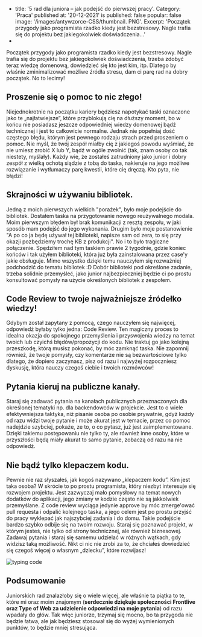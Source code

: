 - title: '5 rad dla juniora – jak podejść do pierwszej pracy'.
  Category: 'Praca'
  published at: '20-12-2021'
  is published: false
  popular: false
  image: '/images/antywzorce-CSS/thumbnail. PNG'.
  Excerpt: 'Początek przygody jako programista rzadko kiedy jest bezstresowy. Nagle trafia się do projektu bez jakiegokolwiek doświadczenia…'
-

Początek przygody jako programista rzadko kiedy jest bezstresowy.
Nagle trafia się do projektu bez jakiegokolwiek doświadczenia, trzeba zdobyć teraz wiedzę domenową, dowiedzieć się kto jest kim, itp.
Dlatego by właśnie zminimalizować możliwe źródła stresu, dam ci parę rad na dobry początek.
No to lecimy!

## Proszenie się o pomoc to nic złego!

Niejednokrotnie na początku kariery będziesz napotykać taski oznaczone jako te „najłatwiejsze”, które przyblokują cię na dłuższy moment, bo w końcu nie posiadasz jeszcze odpowiedniej wiedzy domenowej bądź technicznej i jest to całkowicie normalne. Jednak nie popełniaj dość częstego błędu, którym jest pewnego rodzaju strach przed proszeniem o pomoc. Nie myśl, że twój zespół miałby cię z jakiegoś powodu wyśmiać, że nie umiesz zrobić X lub Y, bądź w ogóle zwolnić (tak, znam osoby co tak niestety, myślały). Każdy wie, że zostałeś zatrudniony jako junior i dobry zespół z wielką ochotą siądzie z tobą do taska, nakieruje na jego możliwe rozwiązanie i wytłumaczy parę kwestii, które cię dręczą. Kto pyta, nie błądzi!

## Skrajności w używaniu bibliotek.

Jedną z moich pierwszych wielkich "porażek", było moje podejście do bibliotek. Dostałem taska na przygotowanie nowego reużywalnego modala. Moim pierwszym błędem był brak komunikacji z resztą zespołu, w jaki sposób mam podejść do jego wykonania. Drugim było moje postanowienie "A po co ja będę używał tej biblioteki, napisze sam od zera, to się przy okazji pozbędziemy trochę KB z produkcji". No i to było tragiczne połączenie. Spędziłem nad tym taskiem prawie 2 tygodnie, gdzie koniec końców i tak użyłem biblioteki, która już była zainstalowana przez case'y jakie obsługuje. Mimo wszystko dzięki temu nauczyłem się rozważniej podchodzić do tematu bibliotek :D Dobór biblioteki pod określone zadanie, trzeba solidnie przemyśleć, jako junior najbezpieczniej będzie ci po prostu konsultować pomysły na użycie określonych bibliotek z zespołem.

## Code Review to twoje najważniejsze źródełko wiedzy!

Gdybym został zapytany z pomocą, czego nauczyłem się najwięcej, odpowiedź byłaby tylko jedna: Code Review. Ten magiczny proces to idealna okazja do spokojnego przemyślenia i przyswojenia wiedzy na temat twoich lub czyichś błędów/propozycji do kodu. Nie traktuj go jako kolejną przeszkodę, którą musisz pokonać, by móc zamknąć taska. Nie zapomnij również, że twoje pomysły, czy komentarze nie są bezwartościowe tylko dlatego, że dopiero zaczynasz, pisz od razu i najwyżej rozpoczniesz dyskusję, która nauczy czegoś ciebie i twoich rozmówców!

## Pytania kieruj na publiczne kanały.

Staraj się zadawać pytania na kanałach publicznych przeznaczonych dla określonej tematyki np. dla backendowców w projekcie. Jest to o wiele efektywniejsza taktyka, niż pisanie osoba po osobie prywatnie, gdyż każdy od razu widzi twoje pytanie i może akurat jest w temacie, przez co pomoc nadejdzie szybciej, pokaże, ze to, o co pytasz, już jest zaimplementowane. Dzięki takiemu postępowaniu nie tylko ty, ale również inne osoby, które w przyszłości będą miały akurat to samo pytanie, zobaczą od razu na nie odpowiedź.

## Nie bądź tylko klepaczem kodu.

Pewnie nie raz słyszałeś, jak kogoś nazywano „klepaczem kodu”. Kim jest taka osoba? W skrócie to po prostu programista, który niezbyt interesuje się rozwojem projektu. Jest zazwyczaj mało pomysłowy na temat nowych dodatków do aplikacji, jego zmiany w kodzie często nie są jakkolwiek przemyślane. Z code review wyciąga jedynie approve by móc zmerge'ować pull requesta i odpalić kolejnego taska, a jego celem jest po prostu przyjść do pracy wyklepać jak najszybciej zadania i do domu. Takie podejście bardzo szybko odbije się na twoim rozwoju. Staraj się poznawać projekt, w którym jesteś, nie tylko od strony technicznej, ale również biznesowej. Zadawaj pytania i staraj się samemu udzielać w różnych wątkach, gdy widzisz taką możliwość. Nikt ci nic nie zrobi za to, że chciałeś dowiedzieć się czegoś więcej o własnym „dziecku”, które rozwijasz!

<Image src="/images/typing-code.gif" alt="typing code" />

## Podsumowanie

Juniorskich rad znalazłoby się o wiele więcej, ale właśnie ta piątka to te, które mi oraz moim znajomym (**serdecznie dziękuje społeczności Frontlive oraz Type of Web za udzielenie odpowiedzi na moje pytania**) od razu wpadały do głów. Tak więc juniorze, trzymaj się mocno, bo ta przygoda nie będzie łatwa, ale jak będziesz stosował się do wyżej wymienionych punktów, to będzie mniej stresująca.
